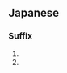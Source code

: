 ==Japanese==

===Suffix===
{{ja-pos|r|suffix|hira=ちゃん}} 

# {{non-gloss definition|Often attached to children's names when calling them by their given names. It can also be attached to kinship terms in a childish language.}}
# {{non-gloss definition|An honorific ending for names that mostly indicates someone who is extremely close or someone who is much younger.  It is mostly a female ending, and rarely used for males.}}
